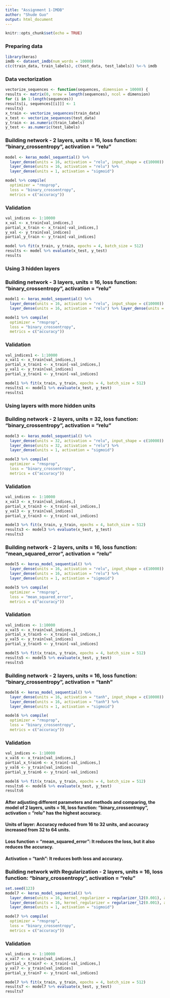 ```yaml
---
title: "Assignment 1-IMDB"
author: "Shude Guo"
output: html_document
---
```


```r
knitr::opts_chunk$set(echo = TRUE)
```

### Preparing data

```r
library(keras)
imdb <- dataset_imdb(num_words = 10000)
c(c(train_data, train_labels), c(test_data, test_labels)) %<-% imdb
```

### Data vectorization

```r
vectorize_sequences <- function(sequences, dimension = 10000) {
results <- matrix(0, nrow = length(sequences), ncol = dimension)
for (i in 1:length(sequences))
results[i, sequences[[i]]] <- 1
results}
x_train <- vectorize_sequences(train_data)
x_test <- vectorize_sequences(test_data)
y_train <- as.numeric(train_labels)
y_test <- as.numeric(test_labels)
```

### Building network - 2 layers, units = 16, loss function: “binary_crossentropy”, activation = "relu"

```r
model <- keras_model_sequential() %>% 
  layer_dense(units = 16, activation = "relu", input_shape = c(10000)) %>% 
  layer_dense(units = 16, activation = "relu") %>% 
  layer_dense(units = 1, activation = "sigmoid")
```

```r
model %>% compile(
  optimizer = "rmsprop",
  loss = "binary_crossentropy",
  metrics = c("accuracy"))
```

### Validation

```r
val_indices <- 1:10000
x_val <- x_train[val_indices,]
partial_x_train <- x_train[-val_indices,]
y_val <- y_train[val_indices]
partial_y_train <- y_train[-val_indices]
```

```r
model %>% fit(x_train, y_train, epochs = 4, batch_size = 512)
results <- model %>% evaluate(x_test, y_test)
results
```

### Using 3 hidden layers
### Building network - 3 layers, units = 16, loss function: “binary_crossentropy”, activation = "relu"

```r
model1 <- keras_model_sequential() %>% 
  layer_dense(units = 16, activation = "relu", input_shape = c(10000)) %>% 
  layer_dense(units = 16, activation = "relu") %>% layer_dense(units = 16, activation = "relu") %>% layer_dense(units = 1, activation = "sigmoid")
```

```r
model1 %>% compile(
  optimizer = "rmsprop",
  loss = "binary_crossentropy",
  metrics = c("accuracy"))
```

### Validation

```r
val_indices1 <- 1:10000
x_val1 <- x_train[val_indices,]
partial_x_train1 <- x_train[-val_indices,]
y_val1 <- y_train[val_indices]
partial_y_train1 <- y_train[-val_indices]
```

```r
model1 %>% fit(x_train, y_train, epochs = 4, batch_size = 512)
results1 <- model1 %>% evaluate(x_test, y_test)
results1
```

### Using layers with more hidden units
### Building network - 2 layers, units = 32, loss function: “binary_crossentropy”, activation = "relu"

```r
model3 <- keras_model_sequential() %>% 
  layer_dense(units = 32, activation = "relu", input_shape = c(10000)) %>% 
  layer_dense(units = 32, activation = "relu") %>% 
  layer_dense(units = 1, activation = "sigmoid")
```

```r
model3 %>% compile(
  optimizer = "rmsprop",
  loss = "binary_crossentropy",
  metrics = c("accuracy"))
```

### Validation

```r
val_indices <- 1:10000
x_val3 <- x_train[val_indices,]
partial_x_train3 <- x_train[-val_indices,]
y_val3 <- y_train[val_indices]
partial_y_train3 <- y_train[-val_indices]
```

```r
model3 %>% fit(x_train, y_train, epochs = 4, batch_size = 512)
results3 <- model3 %>% evaluate(x_test, y_test)
results3
```

### Building network - 2 layers, units = 16, loss function: “mean_squared_error”, activation = "relu"

```r
model5 <- keras_model_sequential() %>% 
  layer_dense(units = 16, activation = "relu", input_shape = c(10000)) %>% 
  layer_dense(units = 16, activation = "relu") %>% 
  layer_dense(units = 1, activation = "sigmoid")
```

```r
model5 %>% compile(
  optimizer = "rmsprop",
  loss = "mean_squared_error",
  metrics = c("accuracy"))
```

### Validation

```r
val_indices <- 1:10000
x_val5 <- x_train[val_indices,]
partial_x_train5 <- x_train[-val_indices,]
y_val5 <- y_train[val_indices]
partial_y_train5 <- y_train[-val_indices]
```

```r
model5 %>% fit(x_train, y_train, epochs = 4, batch_size = 512)
results5 <- model5 %>% evaluate(x_test, y_test)
results5
```

### Building network - 2 layers, units = 16, loss function: “binary_crossentropy”, activation = "tanh"

```r
model6 <- keras_model_sequential() %>% 
  layer_dense(units = 16, activation = "tanh", input_shape = c(10000)) %>% 
  layer_dense(units = 16, activation = "tanh") %>% 
  layer_dense(units = 1, activation = "sigmoid")
```

```r
model6 %>% compile(
  optimizer = "rmsprop",
  loss = "binary_crossentropy",
  metrics = c("accuracy"))
```

### Validation

```r
val_indices <- 1:10000
x_val6 <- x_train[val_indices,]
partial_x_train6 <- x_train[-val_indices,]
y_val6 <- y_train[val_indices]
partial_y_train6 <- y_train[-val_indices]
```

```r
model6 %>% fit(x_train, y_train, epochs = 4, batch_size = 512)
results6 <- model6 %>% evaluate(x_test, y_test)
results6
```

#### After adjusting different parameters and methods and comparing, the model of 2 layers, units = 16, loss function: "binary_crossentropy", activation = "relu" has the highest accuracy.
#### Units of layer: Accuracy reduced from 16 to 32 units, and accuracy increased from 32 to 64 units.
#### Loss function = “mean_squared_error”: It reduces the loss, but it also reduces the accuracy.
#### Activation = “tanh”: It reduces both loss and accuracy.

### Building network with Regularization - 2 layers, units = 16, loss function: “binary_crossentropy”, activation = "relu"

```r
set.seed(123)
model7 <- keras_model_sequential() %>% 
  layer_dense(units = 16, kernel_regularizer = regularizer_l2(0.001), activation = "relu", input_shape = c(10000)) %>% 
  layer_dense(units = 16, kernel_regularizer = regularizer_l2(0.001), activation = "relu") %>% 
  layer_dense(units = 1, activation = "sigmoid")
```

```r
model7 %>% compile(
  optimizer = "rmsprop",
  loss = "binary_crossentropy",
  metrics = c("accuracy"))
```

### Validation

```r
val_indices <- 1:10000
x_val7 <- x_train[val_indices,]
partial_x_train7 <- x_train[-val_indices,]
y_val7 <- y_train[val_indices]
partial_y_train7 <- y_train[-val_indices]
```

```r
model7 %>% fit(x_train, y_train, epochs = 4, batch_size = 512)
results7 <- model7 %>% evaluate(x_test, y_test)
results7
```
